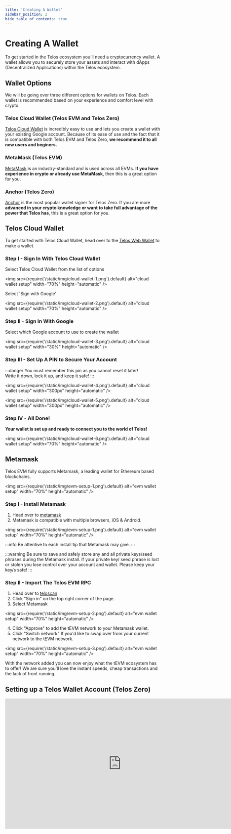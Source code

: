 ---
title: 'Creating A Wallet'
sidebar_position: 2
hide_table_of_contents: true
---

# Creating A Wallet

To get started in the Telos ecosystem you’ll need a cryptocurrency wallet. A wallet allows you to securely store your assets and interact with dApps (Decentralized Applications) within the Telos ecosystem.

## Wallet Options

We will be going over three different options for wallets on Telos. Each wallet is recommended based on your experience and comfort level with crypto.

### Telos Cloud Wallet (Telos EVM and Telos Zero)

[Telos Cloud Wallet](/getting-started/setup-wallet#telos-cloud-wallet) is incredibly easy to use and lets you create a wallet with your existing Google account. Because of its ease of use and the fact that it is compatible with both Telos EVM and Telos Zero, **we recommend it to all new users and beginers.**

### MetaMask (Telos EVM)

[MetaMask](/getting-started/setup-wallet#metamask) is an industry-standard and is used across all EVMs. **If you have experience in crypto or already use MetaMask**, then this is a great option for you.

### Anchor (Telos Zero)

[Anchor](/getting-started/setup-wallet#setting-up-a-telos-wallet-account-telos-zero) is the most popular wallet signer for Telos Zero. If you are more **advanced in your crypto knowledge or want to take full advantage of the power that Telos has**, this is a great option for you.

## Telos Cloud Wallet

To get started with Telos Cloud Wallet, head over to the [Telos Web Wallet](https://wallet.telos.net/) to make a wallet.

### Step I - Sign In With Telos Cloud Wallet

Select Telos Cloud Wallet from the list of options

<img
    src={require('/static/img/cloud-wallet-1.png').default}
    alt="cloud wallet setup"
    width="70%"
    height="automatic"
/>

Select 'Sign with Google'

<img
    src={require('/static/img/cloud-wallet-2.png').default}
    alt="cloud wallet setup"
    width="70%"
    height="automatic"
/>

### Step II - Sign In With Google

Select which Google account to use to create the wallet

<img
    src={require('/static/img/cloud-wallet-3.png').default}
    alt="cloud wallet setup"
    width="30%"
    height="automatic"
/>

### Step III - Set Up A PIN to Secure Your Account

:::danger
You must remember this pin as you cannot reset it later!  
Write it down, lock it up, and keep it safe!
:::

<div class="two-pics-display">

<img
    src={require('/static/img/cloud-wallet-4.png').default}
    alt="cloud wallet setup"
    width="300px"
    height="automatic"
/>

<img
    src={require('/static/img/cloud-wallet-5.png').default}
    alt="cloud wallet setup"
    width="300px"
    height="automatic"
/>

</div>

### Step IV - All Done!

**Your wallet is set up and ready to connect you to the world of Telos!**

<img
    src={require('/static/img/cloud-wallet-6.png').default}
    alt="cloud wallet setup"
    width="70%"
    height="automatic"
/>

## Metamask

Telos EVM fully supports Metamask, a leading wallet for Ethereum based blockchains.

<img
    src={require('/static/img/evm-setup-1.png').default}
    alt="evm wallet setup"
    width="70%"
    height="automatic"
/>

### Step I - Install Metamask

1. Head over to [metamask](https://metamask.io/download/)
2. Metamask is compatible with multiple browsers, iOS & Android.

<img
    src={require('/static/img/evm-setup-1.png').default}
    alt="evm wallet setup"
    width="70%"
    height="automatic"
/>

:::info
Be attentive to each install tip that Metamask may give.
:::

:::warning
Be sure to save and safely store any and all private keys/seed phrases during the Metamask install.
If your private key/ seed phrase is lost or stolen you lose control over your account and wallet. Please keep your key/s safe!
:::

### Step II - Import The Telos EVM RPC

1. Head over to [teloscan](https://www.teloscan.io/)
2. Click "Sign in" on the top right corner of the page. 
3. Select Metamask

<img
    src={require('/static/img/evm-setup-2.png').default}
    alt="evm wallet setup"
    width="70%"
    height="automatic"
/>

4. Click "Approve" to add the tEVM network to your Metamask wallet.
5. Click "Switch network" If you'd like to swap over from your current network to the tEVM network.

<img
    src={require('/static/img/evm-setup-3.png').default}
    alt="evm wallet setup"
    width="70%"
    height="automatic"
/>

With the network added you can now enjoy what the tEVM ecosystem has to offer! We are sure you'll love the instant speeds, cheap transactions and the lack of front running. 


## Setting up a Telos Wallet Account (Telos Zero)

<iframe width="750" height="422" src="https://www.youtube.com/embed/i-2Ari0QPJ0" title="How To: Set up a Telos Zero account &amp; wallet" frameborder="0" allow="accelerometer; autoplay; clipboard-write; encrypted-media; gyroscope; picture-in-picture; web-share" allowfullscreen></iframe>
